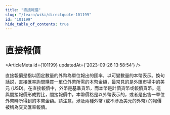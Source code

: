 ```yaml
---
title: "直接報價"
slug: "/learn/wiki/directquote-101199"
id: "101199"
hide_table_of_contents: true
---
```



# 直接報價

<ArticleMeta id={101199} updatedAt={'2023-09-26 13:58:54'} />
<div className='border-solid border-b border-t-0 my-4 border-[var(--ifm-color-gray-300)]' />

直接報價是指以固定數量的外幣為單位報出的匯率，以可變數量的本幣表示。換句話説，直接匯率詢問購買一單位外幣所需的本幣金額，最常見的是外匯市場中的美元 (USD)。在直接報價中，外幣是基準貨幣，而本幣是計價貨幣或報價貨幣。這與間接報價形成對比，間接報價中，本幣價格是以外幣表示的，或者是出售一單位外幣時所得到的本幣金額。請注意，涉及兩種外幣 (或不涉及美元的外幣) 的報價被稱為交叉匯率報價。

